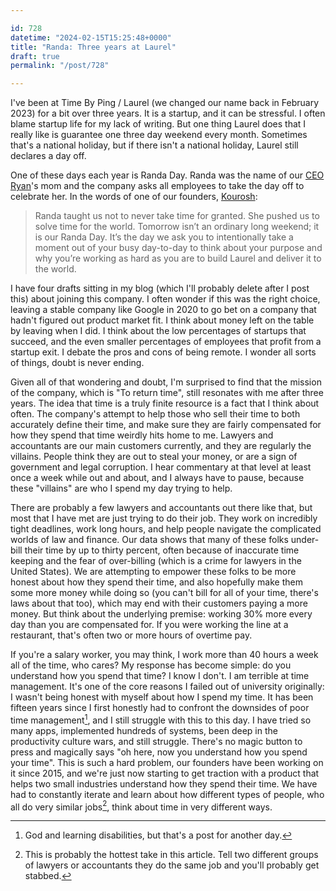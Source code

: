 ```yaml
---

id: 728
datetime: "2024-02-15T15:25:48+0000"
title: "Randa: Three years at Laurel"
draft: true
permalink: "/post/728"

---
```


I've been at Time By Ping / Laurel (we changed our name back in February 2023) for a bit over three years. It is a startup, and it can be stressful. I often blame startup life for my lack of writing. But one thing Laurel does that I really like is guarantee one three day weekend every month. Sometimes that's a national holiday, but if there isn't a national holiday, Laurel still declares a day off. 

One of these days each year is Randa Day. Randa was the name of our [CEO Ryan](https://www.linkedin.com/in/ryan-alshak-72815722/)'s mom and the company asks all employees to take the day off to celebrate her. In the words of one of our founders, [Kourosh](https://www.linkedin.com/in/kouroshz/):

> Randa taught us not to never take time for granted. She pushed us to solve time for the world. Tomorrow isn’t an ordinary long weekend; it is our Randa Day. It’s the day we ask you to intentionally take a moment out of your busy day-to-day to think about your purpose and why you’re working as hard as you are to build Laurel and deliver it to the world.

I have four drafts sitting in my blog (which I'll probably delete after I post this) about joining this company. I often wonder if this was the right choice, leaving a stable company like Google in 2020 to go bet on a company that hadn't figured out product market fit. I think about money left on the table by leaving when I did. I think about the low percentages of startups that succeed, and the even smaller percentages of employees that profit from a startup exit. I debate the pros and cons of being remote. I wonder all sorts of things, doubt is never ending.

Given all of that wondering and doubt, I'm surprised to find that the mission of the company, which is "To return time", still resonates with me after three years. The idea that time is a truly finite resource is a fact that I think about often. The company's attempt to help those who sell their time to both accurately define their time, and make sure they are fairly compensated for how they spend that time weirdly hits home to me. Lawyers and accountants  are our main customers currently, and they are regularly the villains. People think they are out to steal your money, or are a sign of government and legal corruption. I hear commentary at that level at least once a week while out and about, and I always have to pause, because these "villains" are who I spend my day trying to help. 

There are probably a few lawyers and accountants out there like that, but most that I have met are just trying to do their job. They work on incredibly tight deadlines, work long hours, and help people navigate the complicated worlds of law and finance. Our data shows that many of these folks under-bill their time by up to thirty percent, often because of inaccurate time keeping and the fear of over-billing (which is a crime for lawyers in the United States). We are attempting to empower these folks to be more honest about how they spend their time, and also hopefully make them some more money while doing so (you can't bill for all of your time, there's laws about that too), which may end with their customers paying a more money. But think about the underlying premise: working 30% more every day than you are compensated for. If you were working the line at a restaurant, that's often two or more hours of overtime pay.

If you're a salary worker, you may think, I work more than 40 hours a week all of the time, who cares? My response has become simple: do you understand how you spend that time? I know I don't. I am terrible at time management. It's one of the core reasons I failed out of university originally: I wasn't being honest with myself about how I spend my time. It has been fifteen years since I first honestly had to confront the downsides of poor time management[^disabilities], and I still struggle with this to this day. I have tried so many apps, implemented hundreds of systems, been deep in the productivity culture wars, and still struggle. There's no magic button to press and magically says "oh here, now you understand how you spend your time". This is such a hard problem, our founders have been working on it since 2015, and we're just now starting to get traction with a product that helps two small industries understand how they spend their time. We have had to constantly iterate and learn about how different types of people, who all do very similar jobs[^hottake], think about time in very different ways. 

[^disabilities]: God and learning disabilities, but that's a post for another day.
[^hottake]: This is probably the hottest take in this article. Tell two different groups of lawyers or accountants they do the same job and you'll probably get stabbed.